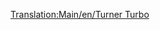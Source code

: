[[Translation:Main/en/Turner Turbo]]{{hu/Navbox Mozdonyok}}
{{hu/Vonatok|Name=Turner Turbo
|Image=[[File:en/Turnerturbo.png]]
|Cost=£41,014 ($82.028)
|Speed=160 km/h (100 mph)
|Weight=190 t
|Power=3,500 LE (2,611 kW)
|Annual=£3,122 ($6.244)
|Designed=1977
|Lifespan=22 
|Capacity=N/A
|Leírás=
|Valósság=A Turner Turbo a [http://www.wikipedia.org/wiki/Turbo_(train) UAC Turbo-Train]-re alapul.

A gázturbinás mozdonyok jellemzőiről összefoglalót olvashatsz a [http://hu.wikipedia.org/wiki/Gázturbinás_mozdony Wikipédián]).
}}